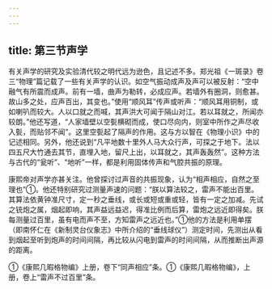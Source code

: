 ```yaml
---
---
---
```

title: 第三节声学
---



有关声学的研究及实验清代较之明代远为逊色，且记述不多。郑光祖《一斑录》卷三“物理”篇记载了一些有关声学的认识。如空气振动成声及声可以被反射：“空中融气有所震而成声。前有一墙，曲声为勒转，必成应声。若墙外有圈洞，则愈甚。故山多之处，应声百出，其变也。”使用“顺风耳”传声或听声：“顺风耳用铜制，或如喇叭而较大。人以口就之而喊，其声洪大可闻于隔山对江。若以耳就之，所闻亦较朗。”他还写道，“人家墙壁以空甏横砌而成，使口尽向内，则室中所作之声尽收入甏，而贴邻不闻”。这里空甏起了隔声的作用。这与方以智在《物理小识》中的记述相同。另外，他还说到“凡平地数十里外人马大众行声，可探之于地下。法以四五尺大竹通去其节，直埋入地，留尺上出，以耳就之，其声轰轰然”。这种方法与古代的“瓮听”、“地听”一样，都是利用固体传声和气腔共振的原理。

康熙帝对声学亦甚关注。他曾探讨过声音的共振现象，认为“相声相应，自然之至理也”①。他还特别研究过测量声速的问题：“朕以算法较之，雷声不能出百里。其算法依黄钟准尺寸，定一秒之垂线，或长或短或重或轻，皆有一定之加减。先试之铳炮之属，烟起即响，其声益远益迟，得准比例而后算，雷炮之远近即得矣。朕每测量过百里，虽有电而声不至，方知雷声之远近也。”①他的方法是利用单摆（即南怀仁在《新制灵台仪象志》中所介绍的“垂线球仪”）测定时间，先测出从看到烟起至听到炮声的时间间隔，再比较从闪电到雷声的时间间隔，从而推断出声源的距离。

①《康熙几暇格物编》上册，卷下“同声相应”条。①《康熙几暇格物编》，上册，卷上“雷声不过百里”条。